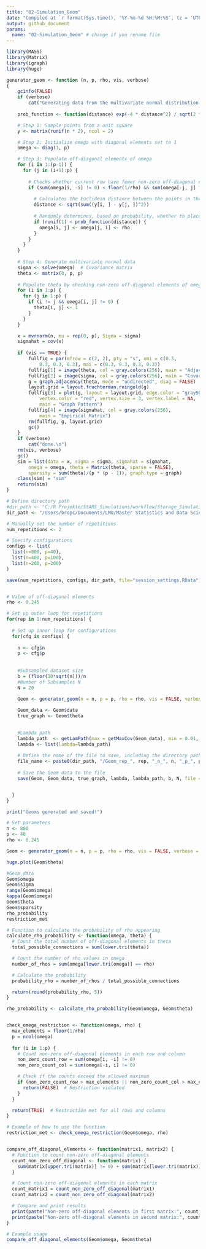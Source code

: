 ```yaml
---
title: "02-Simulation_Geom"
date: "Compiled at `r format(Sys.time(), '%Y-%m-%d %H:%M:%S', tz = 'UTC')` UTC"
output: github_document
params:
  name: "02-Simulation_Geom" # change if you rename file
---
```


```r

library(MASS)
library(Matrix)
library(igraph)
library(huge)

generator_geom <- function (n, p, rho, vis, verbose) 
{
    gcinfo(FALSE)
    if (verbose) 
        cat("Generating data from the multivariate normal distribution with the neighboorhod graph structure....")
  
    prob_function <- function(distance) exp(-4 * distance^2) / sqrt(2 * pi)

    # Step 1: Sample points from a unit square
    y <- matrix(runif(n * 2), ncol = 2)

    # Step 2: Initialize omega with diagonal elements set to 1
    omega <- diag(1, p)

    # Step 3: Populate off-diagonal elements of omega
    for (i in 1:(p-1)) {
      for (j in (i+1):p) {
        
        # Checks whether current row have fewer non-zero off-diagonal elements than the allowed
        if (sum(omega[i, -i] != 0) < floor(1/rho) && sum(omega[-j, j] != 0) < floor(1/rho)) { 
          
          # Calculates the Euclidean distance between the points in the unit square.
          distance <- sqrt(sum((y[i, ] - y[j, ])^2)) 
          
          # Randomly determines, based on probability, whether to place an edge (non-zero value) between nodes 
          if (runif(1) < prob_function(distance)) {
            omega[i, j] <- omega[j, i] <- rho
          }
        }
      }
    }
    
    # Step 4: Generate multivariate normal data
    sigma <- solve(omega)  # Covariance matrix
    theta <- matrix(0, p, p)
    
    # Populate theta by checking non-zero off-diagonal elements of omega
    for (i in 1:p) {
      for (j in 1:p) {
        if (i != j && omega[i, j] != 0) {
          theta[i, j] <- 1
        }
      }
    }

    x = mvrnorm(n, mu = rep(0, p), Sigma = sigma)
    sigmahat = cov(x)
    
    if (vis == TRUE) {
        fullfig = par(mfrow = c(2, 2), pty = "s", omi = c(0.3, 
            0.3, 0.3, 0.3), mai = c(0.3, 0.3, 0.3, 0.3))
        fullfig[1] = image(theta, col = gray.colors(256), main = "Adjacency Matrix")
        fullfig[2] = image(sigma, col = gray.colors(256), main = "Covariance Matrix")
        g = graph.adjacency(theta, mode = "undirected", diag = FALSE)
        layout.grid = layout.fruchterman.reingold(g)
        fullfig[3] = plot(g, layout = layout.grid, edge.color = "gray50", 
            vertex.color = "red", vertex.size = 3, vertex.label = NA, 
            main = "Graph Pattern")
        fullfig[4] = image(sigmahat, col = gray.colors(256), 
            main = "Empirical Matrix")
        rm(fullfig, g, layout.grid)
        gc()
    }
    if (verbose) 
        cat("done.\n")
    rm(vis, verbose)
    gc()
    sim = list(data = x, sigma = sigma, sigmahat = sigmahat, 
        omega = omega, theta = Matrix(theta, sparse = FALSE), 
        sparsity = sum(theta)/(p * (p - 1)), graph.type = graph)
    class(sim) = "sim"
    return(sim)
}
```


```r

# Define directory path
#dir_path <- "C:/R Projekte/StARS_Simulations/workflow/Storage_Simulation_Geom"
dir_path <- "/Users/bropc/Documents/LMU/Master Statistics and Data Science/Masterarbeit/R Master/StARS_Simulations/workflow/Storage_Simulation_Geom"

# Manually set the number of repetitions
num_repetitions <- 2 

# Specify configurations
configs <- list(
  list(n=800, p=40),
  list(n=400, p=100),
  list(n=200, p=200)
)

save(num_repetitions, configs, dir_path, file="session_settings.RData")


# Value of off-diagonal elements
rho <- 0.245

# Set up outer loop for repetitions
for(rep in 1:num_repetitions) {
  
  # Set up inner loop for configurations
  for(cfg in configs) {
    
    n <- cfg$n
    p <- cfg$p
    
    
    #Subsampled dataset size 
    b = (floor(10*sqrt(n)))/n
    #Number of Subsamples N
    N = 20

    Geom <- generator_geom(n = n, p = p, rho = rho, vis = FALSE, verbose = TRUE)
    
    Geom_data <- Geom$data
    true_graph <- Geom$theta

    
    #Lambda path
    lambda_path  <- getLamPath(max = getMaxCov(Geom_data), min = 0.01, len = 40)
    lambda <- list(lambda=lambda_path)
    
    # Define the name of the file to save, including the directory path
    file_name <- paste0(dir_path, "/Geom_rep_", rep, "_n_", n, "_p_", p, ".RData")
    
    # Save the Geom data to the file
    save(Geom, Geom_data, true_graph, lambda, lambda_path, b, N, file = file_name)


  }
}

print("Geoms generated and saved!")


```




```r

# Set parameters
n <- 800  
p <- 40 
rho <- 0.245

Geom <- generator_geom(n = n, p = p, rho = rho, vis = FALSE, verbose = TRUE)

huge.plot(Geom$theta)

#Geom_data 
Geom$omega
Geom$sigma
range(Geom$omega)
kappa(Geom$omega)
Geom$theta
Geom$sparsity
rho_probability
restriction_met

# Function to calculate the probability of rho appearing
calculate_rho_probability <- function(omega, theta) {
  # Count the total number of off-diagonal elements in theta
  total_possible_connections = sum(lower.tri(theta))

  # Count the number of rho values in omega
  number_of_rhos = sum(omega[lower.tri(omega)] == rho)

  # Calculate the probability
  probability_rho = number_of_rhos / total_possible_connections

  return(round(probability_rho, 5))
}

rho_probability <- calculate_rho_probability(Geom$omega, Geom$theta)


check_omega_restriction <- function(omega, rho) {
  max_elements = floor(1/rho)
  p = ncol(omega)
  
  for (i in 1:p) {
    # Count non-zero off-diagonal elements in each row and column
    non_zero_count_row = sum(omega[i, -i] != 0)
    non_zero_count_col = sum(omega[-i, i] != 0)

    # Check if the counts exceed the allowed maximum
    if (non_zero_count_row > max_elements || non_zero_count_col > max_elements) {
      return(FALSE)  # Restriction violated
    }
  }

  return(TRUE)  # Restriction met for all rows and columns
}

# Example of how to use the function
restriction_met <- check_omega_restriction(Geom$omega, rho)


compare_off_diagonal_elements <- function(matrix1, matrix2) {
  # Function to count non-zero off-diagonal elements
  count_non_zero_off_diagonal <- function(matrix) {
    sum(matrix[upper.tri(matrix)] != 0) + sum(matrix[lower.tri(matrix)] != 0)
  }

  # Count non-zero off-diagonal elements in each matrix
  count_matrix1 = count_non_zero_off_diagonal(matrix1)
  count_matrix2 = count_non_zero_off_diagonal(matrix2)

  # Compare and print results
  print(paste("Non-zero off-diagonal elements in first matrix:", count_matrix1))
  print(paste("Non-zero off-diagonal elements in second matrix:", count_matrix2))
}

# Example usage
compare_off_diagonal_elements(Geom$omega, Geom$theta)

```
